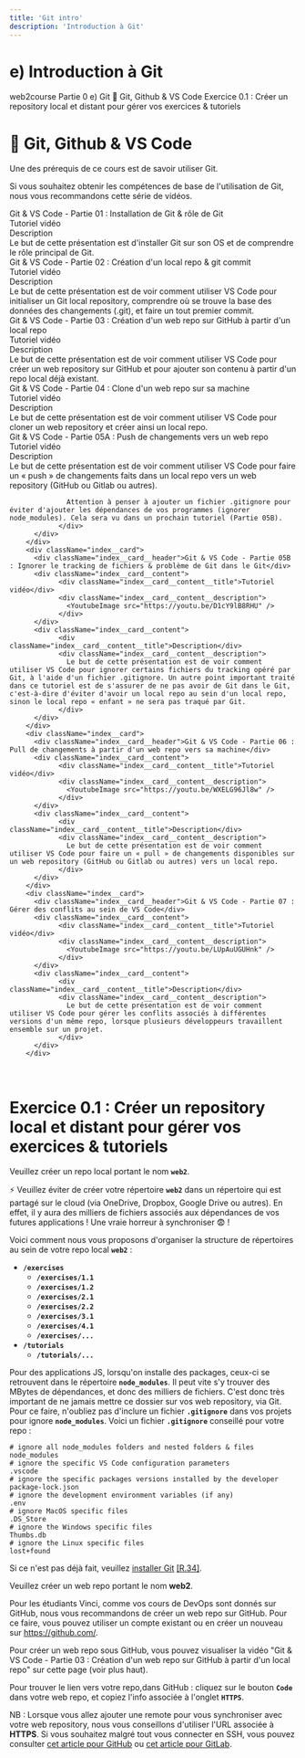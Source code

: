 ```yaml
---
title: 'Git intro'
description: 'Introduction à Git'
---
```


# e) Introduction à Git

<InternalPageMenu>
  <PathViewer>
    <PathViewerItem to="/"> web2course </PathViewerItem>
    <PathViewerItem to="/part0" > Partie 0 </PathViewerItem>
    <PathViewerItem selected> e) Git</PathViewerItem>
  </PathViewer>
  <InternalPageMenuItem> 🍬 Git, Github & VS Code  </InternalPageMenuItem>
  <InternalPageMenuItem> Exercice 0.1 : Créer un repository local et distant pour gérer vos exercices & tutoriels </InternalPageMenuItem>
</InternalPageMenu>

# <InternalPageTitle> 🍬 Git, Github & VS Code </InternalPageTitle>

Une des prérequis de ce cours est de savoir utiliser Git.

Si vous souhaitez obtenir les compétences de base de l'utilisation de Git, nous vous recommandons cette série de vidéos.

<div className="index">
        <div className="index__card">
          <div className="index__card__header">Git & VS Code - Partie 01 : Installation de Git & rôle de Git</div>
          <div className="index__card__content">    
                <div className="index__card__content__title">Tutoriel vidéo</div>
                <div className="index__card__content__description">              
                  <YoutubeImage src="https://youtu.be/vBsSJL9ltOg" />
                </div>
          </div>
          <div className="index__card__content">    
                <div className="index__card__content__title">Description</div>
                <div className="index__card__content__description">              
                  Le but de cette présentation est d'installer Git sur son OS et de comprendre le rôle principal de Git.
                </div>
          </div>
        </div>
        <div className="index__card">
          <div className="index__card__header">Git & VS Code - Partie 02 : Création d'un local repo & git commit</div>
          <div className="index__card__content">    
                <div className="index__card__content__title">Tutoriel vidéo</div>
                <div className="index__card__content__description">              
                  <YoutubeImage src="https://youtu.be/tWXWQG-XS6o" />
                </div>
          </div>
          <div className="index__card__content">    
                <div className="index__card__content__title">Description</div>
                <div className="index__card__content__description">              
                  Le but de cette présentation est de voir comment utiliser VS Code pour initialiser un Git local repository, comprendre où se trouve la base des données des changements (.git),  et faire un tout premier commit.
                </div>
          </div>
        </div>
        <div className="index__card">
          <div className="index__card__header">Git & VS Code - Partie 03 : Création d'un web repo sur GitHub à partir d'un local repo</div>
          <div className="index__card__content">    
                <div className="index__card__content__title">Tutoriel vidéo</div>
                <div className="index__card__content__description">              
                  <YoutubeImage src="https://youtu.be/n_5YwoYc_zQ" />
                </div>
          </div>
          <div className="index__card__content">    
                <div className="index__card__content__title">Description</div>
                <div className="index__card__content__description">              
                  Le but de cette présentation est de voir comment utiliser VS Code pour créer un web repository sur GitHub et pour ajouter son contenu à partir d'un repo local déjà existant.
                </div>
          </div>
        </div>
        <div className="index__card">
          <div className="index__card__header">Git & VS Code - Partie 04 : Clone d'un web repo sur sa machine</div>
          <div className="index__card__content">    
                <div className="index__card__content__title">Tutoriel vidéo</div>
                <div className="index__card__content__description">              
                  <YoutubeImage src="https://youtu.be/IR1FxqZIiJk" />
                </div>
          </div>
          <div className="index__card__content">    
                <div className="index__card__content__title">Description</div>
                <div className="index__card__content__description">              
                  Le but de cette présentation est de voir comment utiliser VS Code pour cloner un web repository et créer ainsi un local repo.
                </div>
          </div>
        </div>
        <div className="index__card">
          <div className="index__card__header">Git & VS Code - Partie 05A : Push de changements vers un web repo</div>
          <div className="index__card__content">    
                <div className="index__card__content__title">Tutoriel vidéo</div>
                <div className="index__card__content__description">              
                  <YoutubeImage src="https://youtu.be/CP0s83aT4aA" />
                </div>
          </div>
          <div className="index__card__content">    
                <div className="index__card__content__title">Description</div>
                <div className="index__card__content__description">              
                  Le but de cette présentation est de voir comment utiliser VS Code pour faire un « push » de changements faits dans un local repo vers un web repository (GitHub ou Gitlab ou autres).
                  
                  Attention à penser à ajouter un fichier .gitignore pour éviter d'ajouter les dépendances de vos programmes (ignorer node_modules). Cela sera vu dans un prochain tutoriel (Partie 05B).
                </div>
          </div>
        </div>
        <div className="index__card">
          <div className="index__card__header">Git & VS Code - Partie 05B : Ignorer le tracking de fichiers & problème de Git dans le Git</div>
          <div className="index__card__content">    
                <div className="index__card__content__title">Tutoriel vidéo</div>
                <div className="index__card__content__description">              
                  <YoutubeImage src="https://youtu.be/D1cY9lB8RHU" />
                </div>
          </div>
          <div className="index__card__content">    
                <div className="index__card__content__title">Description</div>
                <div className="index__card__content__description">              
                  Le but de cette présentation est de voir comment utiliser VS Code pour ignorer certains fichiers du tracking opéré par Git, à l'aide d'un fichier .gitignore. Un autre point important traité dans ce tutoriel est de s'assurer de ne pas avoir de Git dans le Git, c'est-à-dire d'éviter d'avoir un local repo au sein d'un local repo, sinon le local repo « enfant » ne sera pas traqué par Git. 
                </div>
          </div>
        </div>
        <div className="index__card">
          <div className="index__card__header">Git & VS Code - Partie 06 : Pull de changements à partir d'un web repo vers sa machine</div>
          <div className="index__card__content">    
                <div className="index__card__content__title">Tutoriel vidéo</div>
                <div className="index__card__content__description">              
                  <YoutubeImage src="https://youtu.be/WXELG96Jl8w" />
                </div>
          </div>
          <div className="index__card__content">    
                <div className="index__card__content__title">Description</div>
                <div className="index__card__content__description">              
                  Le but de cette présentation est de voir comment utiliser VS Code pour faire un « pull » de changements disponibles sur un web repository (GitHub ou Gitlab ou autres) vers un local repo.
                </div>
          </div>
        </div>
        <div className="index__card">
          <div className="index__card__header">Git & VS Code - Partie 07 : Gérer des conflits au sein de VS Code</div>
          <div className="index__card__content">    
                <div className="index__card__content__title">Tutoriel vidéo</div>
                <div className="index__card__content__description">              
                  <YoutubeImage src="https://youtu.be/LUpAuUGUHnk" />
                </div>
          </div>
          <div className="index__card__content">    
                <div className="index__card__content__title">Description</div>
                <div className="index__card__content__description">              
                  Le but de cette présentation est de voir comment utiliser VS Code pour gérer les conflits associés à différentes versions d'un même repo, lorsque plusieurs développeurs travaillent ensemble sur un projet.
                </div>
          </div>
        </div>
</div>

<br/>

# <InternalPageTitle> Exercice 0.1 : Créer un repository local et distant pour gérer vos exercices & tutoriels </InternalPageTitle>

Veuillez créer un repo local portant le nom **`web2`**.

⚡ Veuillez éviter de créer votre répertoire **`web2`** dans un répertoire qui est partagé sur le cloud (via OneDrive, Dropbox, Google Drive ou autres). En effet, il y aura des milliers de fichiers associés aux dépendances de vos futures applications ! Une vraie horreur à synchroniser 😨 !

Voici comment nous vous proposons d'organiser la structure de répertoires au sein de votre repo local **`web2`** :
- **`/exercises`**
  - **`/exercises/1.1`**
  - **`/exercises/1.2`**
  - **`/exercises/2.1`**
  - **`/exercises/2.2`**
  - **`/exercises/3.1`**
  - **`/exercises/4.1`**
  - **`/exercises/...`**
- **`/tutorials`**
  - **`/tutorials/...`**

Pour des applications JS, lorsqu'on installe des packages, ceux-ci se retrouvent dans le répertoire **`node_modules`**. Il peut vite s'y trouver des MBytes de dépendances, et donc des milliers de fichiers. C'est donc très important de ne jamais mettre ce dossier sur vos web repository, via Git. Pour ce faire, n'oubliez pas d'inclure un fichier **`.gitignore`** dans vos projets pour ignore **`node_modules`**. Voici un fichier **`.gitignore`** conseillé pour votre repo :

``` text
# ignore all node_modules folders and nested folders & files
node_modules
# ignore the specific VS Code configuration parameters
.vscode
# ignore the specific packages versions installed by the developer
package-lock.json
# ignore the development environment variables (if any)
.env
# ignore MacOS specific files
.DS_Store
# ignore the Windows specific files
Thumbs.db
# ignore the Linux specific files
lost+found
```

Si ce n'est pas déjà fait, veuillez [installer Git](https://git-scm.com/book/en/v2/Getting-Started-Installing-Git) [[R.34]](/references/#r34).

Veuillez créer un web repo portant le nom **web2**.

Pour les étudiants Vinci, comme vos cours de DevOps sont donnés sur GitHub, nous vous recommandons de créer un web repo sur GitHub. Pour ce faire, vous pouvez utiliser un compte existant ou en créer un nouveau sur https://github.com/. 

Pour créer un web repo sous GitHub, vous pouvez visualiser la vidéo "Git & VS Code - Partie 03 : Création d'un web repo sur GitHub à partir d'un local repo" sur cette page (voir plus haut).


Pour trouver le lien vers votre repo,dans GitHub : cliquez sur le bouton **`Code`** dans votre web repo, et copiez l'info associée à l'onglet **`HTTPS`**.


NB : Lorsque vous allez ajouter une remote pour vous synchroniser avec votre web repository, nous vous conseillons d'utiliser l'URL associée à **HTTPS**. Si vous souhaitez malgré tout vous connecter en SSH, vous pouvez consulter [cet article pour GitHub](https://docs.github.com/en/authentication/connecting-to-github-with-ssh/generating-a-new-ssh-key-and-adding-it-to-the-ssh-agent) ou [cet article pour GitLab](https://dev.to/sndrx/how-to-set-up-an-ssh-key-and-use-it-in-gitlab--42p1).

